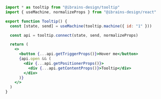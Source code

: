 ```jsx
import * as tooltip from "@ibrains-design/tooltip"
import { useMachine, normalizeProps } from "@ibrains-design/react"

export function Tooltip() {
  const [state, send] = useMachine(tooltip.machine({ id: "1" }))

  const api = tooltip.connect(state, send, normalizeProps)

  return (
    <>
      <button {...api.getTriggerProps()}>Hover me</button>
      {api.open && (
        <div {...api.getPositionerProps()}>
          <div {...api.getContentProps()}>Tooltip</div>
        </div>
      )}
    </>
  )
}
```
